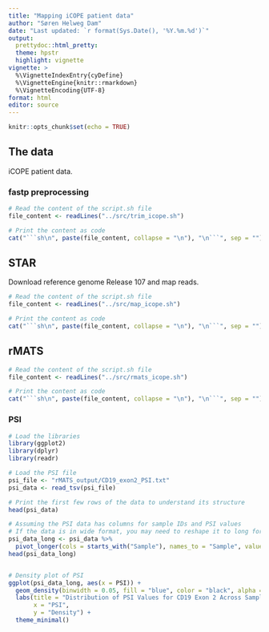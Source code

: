 ```yaml
---
title: "Mapping iCOPE patient data"
author: "Søren Helweg Dam"
date: "Last updated: `r format(Sys.Date(), '%Y.%m.%d')`"
output: 
  prettydoc::html_pretty:
  theme: hpstr
  highlight: vignette
vignette: >
  %\VignetteIndexEntry{cyDefine}
  %\VignetteEngine{knitr::rmarkdown}
  %\VignetteEncoding{UTF-8}
format: html
editor: source
---
```


```r
knitr::opts_chunk$set(echo = TRUE)
```

## The data 

iCOPE patient data.


### fastp preprocessing


```r
# Read the content of the script.sh file
file_content <- readLines("../src/trim_icope.sh")

# Print the content as code
cat("```sh\n", paste(file_content, collapse = "\n"), "\n```", sep = "")

```

## STAR

Download reference genome Release 107 and map reads.

```r
# Read the content of the script.sh file
file_content <- readLines("../src/map_icope.sh")

# Print the content as code
cat("```sh\n", paste(file_content, collapse = "\n"), "\n```", sep = "")

```

## rMATS

```r
# Read the content of the script.sh file
file_content <- readLines("../src/rmats_icope.sh")

# Print the content as code
cat("```sh\n", paste(file_content, collapse = "\n"), "\n```", sep = "")

```

### PSI

```r
# Load the libraries
library(ggplot2)
library(dplyr)
library(readr)

# Load the PSI file
psi_file <- "rMATS_output/CD19_exon2_PSI.txt"
psi_data <- read_tsv(psi_file)

# Print the first few rows of the data to understand its structure
head(psi_data)

# Assuming the PSI data has columns for sample IDs and PSI values
# If the data is in wide format, you may need to reshape it to long format
psi_data_long <- psi_data %>%
  pivot_longer(cols = starts_with("Sample"), names_to = "Sample", values_to = "PSI")
head(psi_data_long)


# Density plot of PSI
ggplot(psi_data_long, aes(x = PSI)) +
  geom_density(binwidth = 0.05, fill = "blue", color = "black", alpha = 0.7) +
  labs(title = "Distribution of PSI Values for CD19 Exon 2 Across Samples",
       x = "PSI",
       y = "Density") +
  theme_minimal()

```